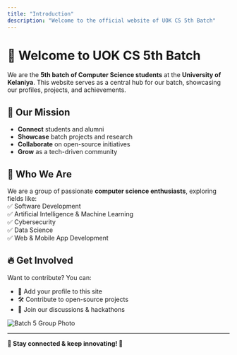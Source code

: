 ```yaml
---
title: "Introduction"
description: "Welcome to the official website of UOK CS 5th Batch"
---
```



# 👋 Welcome to UOK CS 5th Batch  

We are the **5th batch of Computer Science students** at the **University of Kelaniya**. This website serves as a central hub for our batch, showcasing our profiles, projects, and achievements.  

## 🎯 Our Mission  
- **Connect** students and alumni  
- **Showcase** batch projects and research  
- **Collaborate** on open-source initiatives  
- **Grow** as a tech-driven community  

## 👥 Who We Are  
We are a group of passionate **computer science enthusiasts**, exploring fields like:  
✅ Software Development  
✅ Artificial Intelligence & Machine Learning  
✅ Cybersecurity  
✅ Data Science  
✅ Web & Mobile App Development  

## 🔥 Get Involved  
Want to contribute? You can:  
- 📝 Add your profile to this site  
- 🛠️ Contribute to open-source projects  
- 🚀 Join our discussions & hackathons  

<Image src={sample} alt="Batch 5 Group Photo" width={600} height={400} />

---

**📌 Stay connected & keep innovating! 🚀**  